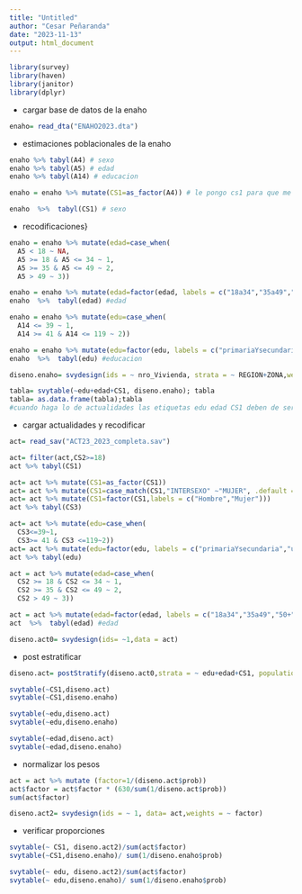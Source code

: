 ```yaml
---
title: "Untitled"
author: "Cesar Peñaranda"
date: "2023-11-13"
output: html_document
---
```


```r
library(survey)
library(haven)
library(janitor)
library(dplyr)
```
- cargar base de datos de la enaho
```r
enaho= read_dta("ENAHO2023.dta")
```

- estimaciones poblacionales de la enaho

```r
enaho %>% tabyl(A4) # sexo 
enaho %>% tabyl(A5) # edad 
enaho %>% tabyl(A14) # educacion

```

```r
enaho = enaho %>% mutate(CS1=as_factor(A4)) # le pongo cs1 para que me quede con el mismo nombre que tiene en actualidades

enaho  %>%  tabyl(CS1) # sexo 
```
- recodificaciones}

```r
enaho = enaho %>% mutate(edad=case_when(
  A5 < 18 ~ NA,
  A5 >= 18 & A5 <= 34 ~ 1,
  A5 >= 35 & A5 <= 49 ~ 2,
  A5 > 49 ~ 3))

enaho = enaho %>% mutate(edad=factor(edad, labels = c("18a34","35a49","50+")))
enaho  %>%  tabyl(edad) #edad 

```
```r
enaho = enaho %>% mutate(edu=case_when(
  A14 <= 39 ~ 1,
  A14 >= 41 & A14 <= 119 ~ 2))

enaho = enaho %>% mutate(edu=factor(edu, labels = c("primariaYsecundaria","universitaria")))
enaho  %>%  tabyl(edu) #educacion 
```

```r
diseno.enaho= svydesign(ids = ~ nro_Vivienda, strata = ~ REGION+ZONA,weights = ~ FACTOR, data = subset(enaho , A5 >=18 & is.na(edad)== FALSE & is.na(edu)==FALSE))
```

```r
tabla= svytable(~edu+edad+CS1, diseno.enaho); tabla
tabla= as.data.frame(tabla);tabla
#cuando haga lo de actualidades las etiquetas edu edad CS1 deben de ser exactamente iguales.
```
- cargar actualidades y recodificar
```r
act= read_sav("ACT23_2023_completa.sav")

act= filter(act,CS2>=18)
act %>% tabyl(CS1)
```

```r
act= act %>% mutate(CS1=as_factor(CS1))
act= act %>% mutate(CS1=case_match(CS1,"INTERSEXO" ~"MUJER", .default = CS1)) 
act= act %>% mutate(CS1=factor(CS1,labels = c("Hombre","Mujer")))
act %>% tabyl(CS3)
```
```r
act= act %>% mutate(edu=case_when(
  CS3<=39~1,
  CS3>= 41 & CS3 <=119~2))
act= act %>% mutate(edu=factor(edu, labels = c("primariaYsecundaria","universitaria")))
act %>% tabyl(edu)
```


```r
act = act %>% mutate(edad=case_when(
  CS2 >= 18 & CS2 <= 34 ~ 1,
  CS2 >= 35 & CS2 <= 49 ~ 2,
  CS2 > 49 ~ 3))

act = act %>% mutate(edad=factor(edad, labels = c("18a34","35a49","50+")))
act  %>%  tabyl(edad) #edad 
```

```r
diseno.act0= svydesign(ids= ~1,data = act)
```
- post estratificar
```r
diseno.act= postStratify(diseno.act0,strata = ~ edu+edad+CS1, population = tabla)
```


```r
svytable(~CS1,diseno.act)
svytable(~CS1,diseno.enaho)
```
```r
svytable(~edu,diseno.act)
svytable(~edu,diseno.enaho)
```

```r
svytable(~edad,diseno.act)
svytable(~edad,diseno.enaho)
```
- normalizar los pesos
```r
act = act %>% mutate (factor=1/(diseno.act$prob))
act$factor = act$factor * (630/sum(1/diseno.act$prob))
sum(act$factor)
```
```r
diseno.act2= svydesign(ids = ~ 1, data= act,weights = ~ factor)
```

- verificar proporciones
```r
svytable(~ CS1, diseno.act2)/sum(act$factor)
svytable(~CS1,diseno.enaho)/ sum(1/diseno.enaho$prob)

svytable(~ edu, diseno.act2)/sum(act$factor)
svytable(~ edu,diseno.enaho)/ sum(1/diseno.enaho$prob)
```


